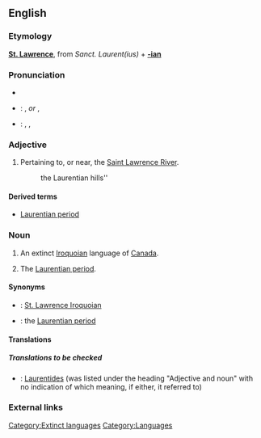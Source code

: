 ==English==
{{wikipedia}}

===Etymology===
'''[[St. Lawrence]]''', from {{L.}} ''Sanct. Laurent(ius)'' + '''[[-ian]]'''

===Pronunciation===
*{{pronstub|Canadian pronunciation required here}}
*{{italbrac|UK}}: {{IPA|/lɒˈrɛnʃən/}}, {{SAMPA|/lQ"rEnS@n/}} ''or'' {{IPA|/lɒˈrɛnʃiən/}}, {{SAMPA|/lQ"rEnSi@n/}}
*{{italbrac|US}}: {{enPR|lä-rĕnʹshən}}, {{IPA|/lɑˈrɛnʃən/}}, {{SAMPA|/lA"rEnS@n/}}

===Adjective===
{{en-adj|-}}
# Pertaining to, or near, the [[w:Saint Lawrence River|Saint Lawrence River]].
#:the Laurentian hills''

====Derived terms====
*[[Laurentian period]]<!--{{context|geology}} the lower of the two divisions of the [[Archaean]] age. ====Synonyms==== the [[Laurentian]]-->

===Noun===
{{en-proper noun}}
# An extinct [[Iroquoian]] language of [[Canada]].
#{{context|geology}} The [[Laurentian period]].

====Synonyms====
*{{italbrac|language}}: [[St. Lawrence Iroquoian]]
*{{italbrac|geology}}: the [[Laurentian period]]

====Translations====
=====Translations to be checked=====
{{checktrans}}
*{{ttbc|French}}: [[Laurentides]] (was listed under the heading "Adjective and noun" with no indication of which meaning, if either, it referred to)

===External links===
{{ethnologue|code=lre}}

[[Category:Extinct languages]]
[[Category:Languages]]